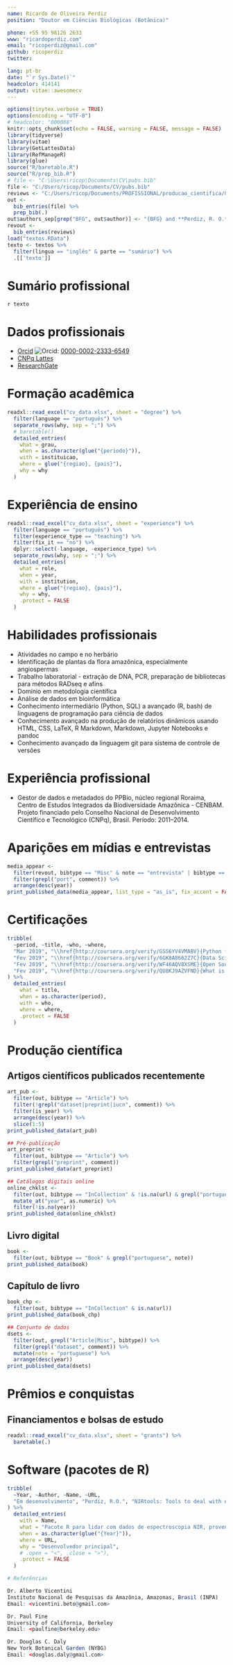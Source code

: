 ```yaml
---
name: Ricardo de Oliveira Perdiz
position: "Doutor em Ciências Biológicas (Botânica)"

phone: +55 95 98126 2633
www: "ricardoperdiz.com"
email: "ricoperdiz@gmail.com"
github: ricoperdiz
twitter:

lang: pt-br
date: "`r Sys.Date()`"
headcolor: 414141
output: vitae::awesomecv
---
```


```r
options(tinytex.verbose = TRUE)
options(encoding = "UTF-8")
# headcolor: "000088"
knitr::opts_chunk$set(echo = FALSE, warning = FALSE, message = FALSE)
library(tidyverse)
library(vitae)
library(GetLattesData)
library(RefManageR)
library(glue)
source("R/baretable.R")
source("R/prep_bib.R")
# file <- "C:\Users\ricop\Documents\CV\pubs.bib"
file <- "C:/Users/ricop/Documents/CV/pubs.bib"
reviews <- "C:/Users/ricop/Documents/PROFISSIONAL/producao_cientifica/08_pareceres/reviews.bib"
out <-
  bib_entries(file) %>%
  prep_bib(.)
out$authors_sep[grep("BFG", out$author)] <- "{BFG} and **Perdiz, R. O.**"
revout <-
  bib_entries(reviews)
load("textos.RData")
texto <- textos %>% 
  filter(lingua == "inglês" & parte == "sumário") %>% 
  .[['texto']]
```

# Sumário profissional

`r texto`

# Dados profissionais

  * [Orcid](https://orcid.org/0000-0002-2333-6549) ![Orcid](C:/Users/ricop/Documents/CV/orcid_16x16.png){height=0.5%,width=0.05%}: [0000-0002-2333-6549](https://orcid.org/0000-0002-2333-6549)
  * [CNPq Lattes](http://lattes.cnpq.br/2115845365136873)
  * [ResearchGate](https://www.researchgate.net/profile/Ricardo_Perdiz)


# Formação acadêmica

```r
readxl::read_excel("cv_data.xlsx", sheet = "degree") %>% 
  filter(language == "português") %>% 
  separate_rows(why, sep = ";") %>%
  # baretable()
  detailed_entries(
    what = grau,
    when = as.character(glue("{periodo}")),
    with = instituicao,
    where = glue("{regiao}, {pais}"),
    why = why
  )
```

# Experiência de ensino

```r
readxl::read_excel("cv_data.xlsx", sheet = "experience") %>% 
  filter(language == "português") %>% 
  filter(experience_type == "teaching") %>% 
  filter(fix_it == "no") %>% 
  dplyr::select(-language, -experience_type) %>%
  separate_rows(why, sep = ";") %>%
  detailed_entries(
    what = role,
    when = year,
    with = institution,
    where = glue("{regiao}, {pais}"),
    why = why,
    .protect = FALSE
  )
```

# Habilidades profissionais

  * Atividades no campo e no herbário
  * Identificação de plantas da flora amazônica, especialmente angiospermas
  * Trabalho laboratorial - extração de DNA, PCR, preparação de bibliotecas para métodos RADseq e afins
  * Domínio em metodologia científica
  * Análise de dados em bioinformática
  * Conhecimento intermediário (Python, SQL) a avançado (R, bash) de linguagens de programação para ciência de dados
  * Conhecimento avançado na produção de relatórios dinâmicos usando HTML, CSS, LaTeX, R Markdown, Markdown, Jupyter Notebooks e pandoc
  * Conhecimento avançado da linguagem git para sistema de controle de versões

# Experiência profissional

* Gestor de dados e metadados do PPBio, núcleo regional Roraima, Centro de Estudos Integrados da Biodiversidade Amazônica - CENBAM. Projeto financiado pelo Conselho Nacional de Desenvolvimento Científico e Tecnológico (CNPq), Brasil. Período: 2011--2014.

# Aparições em mídias e entrevistas

```r
media_appear <- 
  filter(revout, bibtype == "Misc" & note == "entrevista" | bibtype == "Misc" & note == "Documentario") %>%
  filter(grepl("port", comment)) %>% 
  arrange(desc(year))
print_published_data(media_appear, list_type = "as_is", fix_accent = FALSE)
```

# Certificações

```r
tribble(
  ~period, ~title, ~who, ~where,
  "Mar 2019", "\\href{http://coursera.org/verify/GSS6YV4VMABV}{Python for Data Science}", "IBM", "Coursera",
  "Fev 2019", "\\href{http://coursera.org/verify/6GK8A8662Z7C}{Data Science Methodology}", "IBM", "Coursera",
  "Fev 2019", "\\href{http://coursera.org/verify/WF46AQV8XSME}{Open Source tools for Data Science}", "IBM", "Coursera",
  "Fev 2019", "\\href{http://coursera.org/verify/QU8KJ9AZVFND}{What is Data Science}", "IBM", "Coursera"
) %>%
  detailed_entries(
    what = title,
    when = as.character(period),
    with = who,
    where = where,
    .protect = FALSE
  )
```


# Produção científica

## Artigos científicos publicados recentemente

```r
art_pub <- 
  filter(out, bibtype == "Article") %>%
  filter(!grepl("dataset|preprint|iucn", comment)) %>%
  filter(is_year) %>% 
  arrange(desc(year)) %>% 
  slice(1:5)
print_published_data(art_pub)
```

```r
## Pré-publicação
art_preprint <- 
  filter(out, bibtype == "Article") %>%
  filter(grepl("preprint", comment))
print_published_data(art_preprint)
```


```r
## Catálogos digitais online
online_chklst <- 
  filter(out, bibtype == "InCollection" & !is.na(url) & grepl("portuguese", note)) %>% 
  mutate_at("year", as.numeric) %>% 
  filter(!is.na(year))
print_published_data(online_chklst)
```

## Livro digital

```r
book <- 
  filter(out, bibtype == "Book" & grepl("portuguese", note))
print_published_data(book)
```

## Capítulo de livro

```r
book_chp <- 
  filter(out, bibtype == "InCollection" & is.na(url))
print_published_data(book_chp)
```


```r
## Conjunto de dados
dsets <- 
  filter(out, grepl("Article|Misc", bibtype)) %>%
  filter(grepl("dataset", comment)) %>%
  mutate(note = "portuguese") %>% 
  arrange(desc(year))
print_published_data(dsets)
```

# Prêmios e conquistas

## Financiamentos e bolsas de estudo

```r
readxl::read_excel("cv_data.xlsx", sheet = "grants") %>% 
  baretable(.)
```

# Software (pacotes de R)

```r
tribble(
  ~Year, ~Author, ~Name, ~URL,
  "Em desenvolvimento", "Perdiz, R.O.", "NIRtools: Tools to deal with near infrared (NIR) spectroscopy data", "www.github.com/ricoperdiz/NIRtools"
) %>%
  detailed_entries(
    with = Name,
    what = "Pacote R para lidar com dados de espectroscopia NIR, provendo funções que facilitam a análise dos dados.",
    when = as.character(glue("{Year}")),
    where = URL,
    why = "Desenvolvedor principal",
    # .open = "<", .close = ">"),
    .protect = FALSE
  )
```

```r
# Referências

Dr. Alberto Vicentini  
Instituto Nacional de Pesquisas da Amazônia, Amazonas, Brasil (INPA)  
Email: <vicentini.beto@gmail.com>  

Dr. Paul Fine  
University of California, Berkeley  
Email: <paulfine@berkeley.edu>  

Dr. Douglas C. Daly  
New York Botanical Garden (NYBG)  
Email: <douglas.daly@gmail.com>  
```

